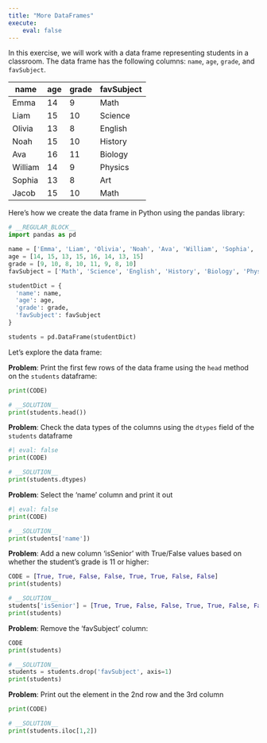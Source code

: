 ```yaml
---
title: "More DataFrames"
execute:
    eval: false
---
```


In this exercise, we will work with a data frame representing students in a classroom. The data frame has the following columns: `name`, `age`, `grade`, and `favSubject`.

| name | age | grade | favSubject |
|------|-----|-------|------------|
| Emma | 14 | 9 | Math |
| Liam | 15 | 10 | Science |
| Olivia | 13 | 8 | English |
| Noah | 15 | 10 | History |
| Ava | 16 | 11 | Biology |
| William | 14 | 9 | Physics |
| Sophia | 13 | 8 | Art |
| Jacob | 15 | 10 | Math |

Here's how we create the data frame in Python using the pandas library:

```python
# __REGULAR_BLOCK__
import pandas as pd

name = ['Emma', 'Liam', 'Olivia', 'Noah', 'Ava', 'William', 'Sophia', 'Jacob']
age = [14, 15, 13, 15, 16, 14, 13, 15]
grade = [9, 10, 8, 10, 11, 9, 8, 10]
favSubject = ['Math', 'Science', 'English', 'History', 'Biology', 'Physics', 'Art', 'Math']

studentDict = {
  'name': name,
  'age': age,
  'grade': grade,
  'favSubject': favSubject
}

students = pd.DataFrame(studentDict)
```

Let's explore the data frame:

__Problem__: Print the first few rows of the data frame using the `head` method on the `students` dataframe:
```python
print(CODE)
```
```python
# __SOLUTION__
print(students.head())
```

 __Problem__: Check the data types of the columns using the `dtypes` field of the `students` dataframe
```python
#| eval: false
print(CODE)
```
```python
# __SOLUTION__
print(students.dtypes)
```

__Problem__: Select the 'name' column and print it out
```python
#| eval: false
print(CODE)
```
```python
# __SOLUTION__
print(students['name'])
```

__Problem__: Add a new column 'isSenior' with True/False values based on whether the student's grade is 11 or higher:
```python
CODE = [True, True, False, False, True, True, False, False]
print(students)
```
```python
# __SOLUTION__
students['isSenior'] = [True, True, False, False, True, True, False, False]
print(students)
```

__Problem__: Remove the 'favSubject' column:
```python
CODE
print(students)
```
```python
# __SOLUTION__
students = students.drop('favSubject', axis=1)
print(students)
```

__Problem__: Print out the element in the 2nd row and the 3rd column
```python
print(CODE)
```
```python
# __SOLUTION__
print(students.iloc[1,2])
```

